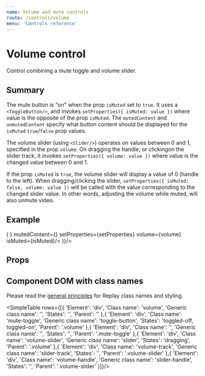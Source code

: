 ```yaml
---
name: Volume and mute controls
route: /controls/volume
menu: 'Controls reference'
---
```



# Volume control

Control combining a mute toggle and volume slider.

## Summary

The mute button is "on" when the prop `isMuted` set to `true`. It uses a `<ToggleButton/>`, and invokes `setProperties({ isMuted: value })` where value is the opposite of the prop `isMuted`. The `mutedContent` and `unmutedContent` specify what button content should be displayed for the `isMuted` `true`/`false` prop values.

The volume slider (using `<Slider/>`) operates on values between 0 and 1, specified in the prop `volume`. On dragging the handle, or clickingon the slider track, it invokes `setProperties({ volume: value })` where value is the changed value between 0 and 1.

If the prop `isMuted` is `true`, the volume slider will display a value of 0 (handle to the left). When dragging/clicking the slider, `setProperties({ isMuted: false, volume: value })` will be called with the value corresponding to the changed slider value. In other words, adjusting the volume while muted, will also unmute video.

## Example

<Playground>
  <ShowCase render={({ setProperties, isMuted, volume }) => (
    <Volume unmutedContent={<Volume2/>} mutedContent={<VolumeX/>} setProperties={setProperties} volume={volume} isMuted={isMuted}/>
  )}/>
</Playground>

## Props

<PropsTable of={Volume} />

<Footnote/>

## Component DOM with class names

Please read the [general principles](/custom-replay/skins-styles) for Replay class names and styling.

<SimpleTable rows={[{ 
  'Element': 'div',
  'Class name': 'volume',
  'Generic class name': '',
  'States': '',
  'Parent': ''
},{
  'Element': 'div',
  'Class name': 'mute-toggle',
  'Generic class name': 'toggle-button',
  'States': 'toggled-off, toggled-on',
  'Parent': '.volume'
},{
  'Element': 'div',
  'Class name': '',
  'Generic class name': '',
  'States': '',
  'Parent': '.mute-toggle'
},{ 
  'Element': 'div',
  'Class name': 'volume-slider',
  'Generic class name': 'slider',
  'States': 'dragging',
  'Parent': '.volume'
},{
  'Element': 'div',
  'Class name': 'volume-track',
  'Generic class name': 'slider-track',
  'States': '',
  'Parent': '.volume-slider'
},{
  'Element': 'div',
  'Class name': 'volume-handle',
  'Generic class name': 'slider-handle',
  'States': '',
  'Parent': '.volume-slider'
}]}/>